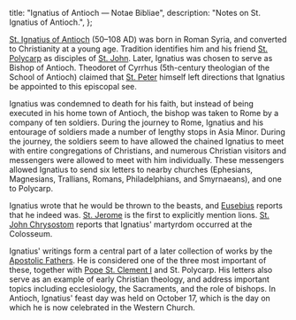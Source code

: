   title: "Ignatius of Antioch — Notae Bibliae",
  description: "Notes on St. Ignatius of Antioch.",
};

<Initial text="Ignatius of Antioch" />

[St. Ignatius of Antioch](/glossary/names#ignatius) (50–108 AD) was born in Roman Syria, and converted to Christianity at a young age. Tradition identifies him and his friend [St. Polycarp](/people/saints/apostolic-fathers/polycarp-of-smyrna) as disciples of [St. John](/people/saints/apostles/john). Later, Ignatius was chosen to serve as Bishop of Antioch. Theodoret of Cyrrhus (5th-century theologian of the School of Antioch) claimed that [St. Peter](/people/saints/apostles/peter) himself left directions that Ignatius be appointed to this episcopal see.

Ignatius was condemned to death for his faith, but instead of being executed in his home town of Antioch, the bishop was taken to Rome by a company of ten soldiers. During the journey to Rome, Ignatius and his entourage of soldiers made a number of lengthy stops in Asia Minor. During the journey, the soldiers seem to have allowed the chained Ignatius to meet with entire congregations of Christians, and numerous Christian visitors and messengers were allowed to meet with him individually. These messengers allowed Ignatius to send six letters to nearby churches (Ephesians, Magnesians, Trallians, Romans, Philadelphians, and Smyrnaeans), and one to Polycarp.

Ignatius wrote that he would be thrown to the beasts, and [Eusebius](/people/scholars/eusebius) reports that he indeed was. [St. Jerome](/people/saints/latin-fathers/jerome-of-stridon) is the first to explicitly mention lions. [St. John Chrysostom](/people/saints/greek-fathers/john-chrysostom) reports that Ignatius' martyrdom occurred at the Colosseum.

Ignatius' writings form a central part of a later collection of works by the [Apostolic Fathers](/people/saints/apostolic-fathers). He is considered one of the three most important of these, together with [Pope St. Clement I](/people/saints/apostolic-fathers/clement-of-rome) and St. Polycarp. His letters also serve as an example of early Christian theology, and address important topics including ecclesiology, the Sacraments, and the role of bishops. In Antioch, Ignatius' feast day was held on October 17, which is the day on which he is now celebrated in the Western Church.
